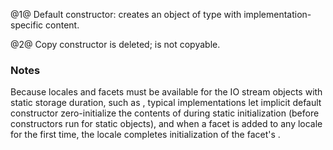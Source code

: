 {{cpp/locale/id/title|id}}
{{cpp/locale/locale/navbar}}

{{dcl begin}}
{{dcl header|locale}}
{{dcl|num=1|1=
id();
}}
{{dcl|num=2|1=
id( const id&amp; ) = delete;
}}
{{dcl end}}

@1@ Default constructor: creates an object of type {{lc|std::locale::id}} with implementation-specific content.

@2@ Copy constructor is deleted; {{lc|std::locale::id}} is not copyable.

===Notes===
Because locales and facets must be available for the IO stream objects with static storage duration, such as {{lc|std::cout}}, typical implementations let implicit default constructor zero-initialize the contents of {{lc|std::locale::id}} during static initialization (before constructors run for static objects), and when a facet is added to any locale for the first time, the locale completes initialization of the facet's {{c|id}}.

{{langlinks|de|es|fr|it|ja|pt|ru|zh}}